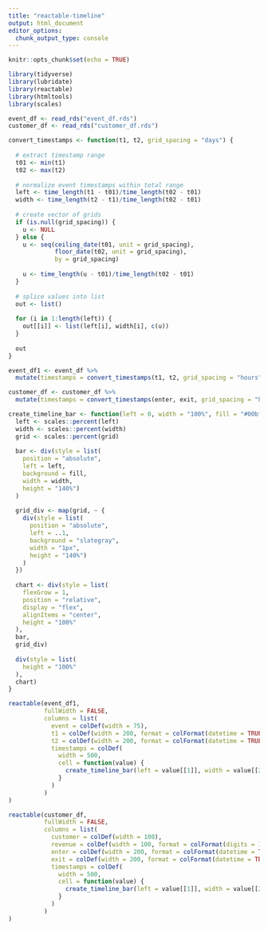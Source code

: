 ```yaml
---
title: "reactable-timeline"
output: html_document
editor_options: 
  chunk_output_type: console
---
```


```r
knitr::opts_chunk$set(echo = TRUE)

library(tidyverse)
library(lubridate)
library(reactable)
library(htmltools)
library(scales)
```

```r
event_df <- read_rds("event_df.rds")
customer_df <- read_rds("customer_df.rds")
```

```r
convert_timestamps <- function(t1, t2, grid_spacing = "days") {
  
  # extract timestamp range
  t01 <- min(t1)
  t02 <- max(t2)
  
  # normalize event timestamps within total range
  left <- time_length(t1 - t01)/time_length(t02 - t01)
  width <- time_length(t2 - t1)/time_length(t02 - t01)
  
  # create vector of grids
  if (is.null(grid_spacing)) {
    u <- NULL
  } else {
    u <- seq(ceiling_date(t01, unit = grid_spacing),
             floor_date(t02, unit = grid_spacing),
             by = grid_spacing)
    
    u <- time_length(u - t01)/time_length(t02 - t01)
  }
  
  # splice values into list
  out <- list()
  
  for (i in 1:length(left)) {
    out[[i]] <- list(left[i], width[i], c(u))
  }
  
  out
}

event_df1 <- event_df %>% 
  mutate(timestamps = convert_timestamps(t1, t2, grid_spacing = "hours"))

customer_df <- customer_df %>% 
  mutate(timestamps = convert_timestamps(enter, exit, grid_spacing = "hours"))
```

```r
create_timeline_bar <- function(left = 0, width = "100%", fill = "#00bfc4", grid) {
  left <- scales::percent(left)
  width <- scales::percent(width)
  grid <- scales::percent(grid)
  
  bar <- div(style = list(
    position = "absolute",
    left = left,
    background = fill,
    width = width,
    height = "140%")
  )
  
  grid_div <- map(grid, ~ {
    div(style = list(
      position = "absolute",
      left = ..1,
      background = "slategray",
      width = "1px",
      height = "140%")
    )
  })
  
  chart <- div(style = list(
    flexGrow = 1,
    position = "relative",
    display = "flex",
    alignItems = "center",
    height = "100%"
  ), 
  bar,
  grid_div)
  
  div(style = list(
    height = "100%"
  ), 
  chart)
}
```


```r
reactable(event_df1,
          fullWidth = FALSE,
          columns = list(
            event = colDef(width = 75),
            t1 = colDef(width = 200, format = colFormat(datetime = TRUE)),
            t2 = colDef(width = 200, format = colFormat(datetime = TRUE)),
            timestamps = colDef(
              width = 500,
              cell = function(value) {
                create_timeline_bar(left = value[[1]], width = value[[2]], grid = value[[3]])
              }
            )
          )
)
```

```r
reactable(customer_df,
          fullWidth = FALSE,
          columns = list(
            customer = colDef(width = 100),
            revenue = colDef(width = 100, format = colFormat(digits = 1)),
            enter = colDef(width = 200, format = colFormat(datetime = TRUE)),
            exit = colDef(width = 200, format = colFormat(datetime = TRUE)),
            timestamps = colDef(
              width = 500,
              cell = function(value) {
                create_timeline_bar(left = value[[1]], width = value[[2]], grid = value[[3]])
              }
            )
          )
)
```

